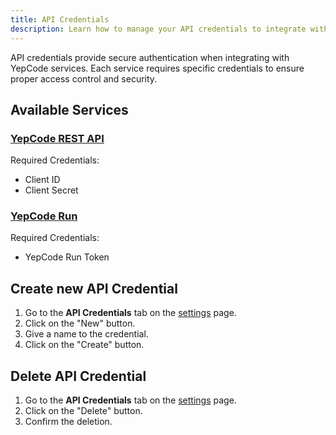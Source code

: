 ```yaml
---
title: API Credentials
description: Learn how to manage your API credentials to integrate with YepCode services.
---
```



API credentials provide secure authentication when integrating with YepCode services. Each service requires specific credentials to ensure proper access control and security.

<Screenshot src="api-credentials.png" />

## Available Services

### [YepCode REST API](https://cloud.yepcode.io/api/rest/public/swagger-ui/index.html)

Required Credentials:

- Client ID
- Client Secret

### [YepCode Run](https://yepcode.io/run)

Required Credentials:

- YepCode Run Token

## Create new API Credential

1. Go to the **API Credentials** tab on the [settings](/docs/settings) page.
2. Click on the "New" button.
3. Give a name to the credential.
4. Click on the "Create" button.

<Screenshot src="api-credentials-new.png" />

## Delete API Credential

1. Go to the **API Credentials** tab on the [settings](/docs/settings) page.
2. Click on the "Delete" button.
3. Confirm the deletion.

<Screenshot src="api-credentials-delete.png" />
